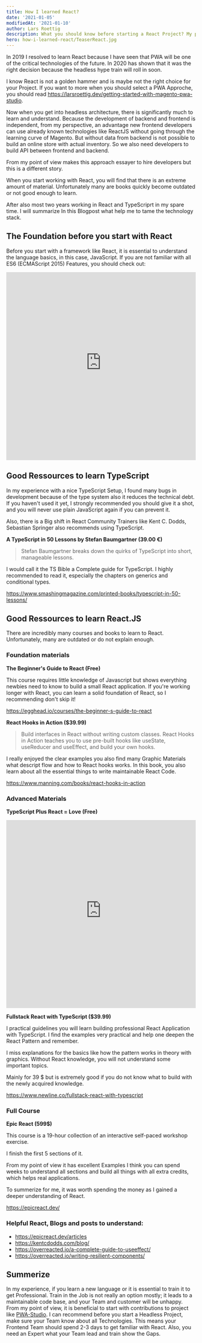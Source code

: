 ```yaml
---
title: How I learned React?
date: '2021-01-05'
modifiedAt: '2021-01-10'
author: Lars Roettig
description: What you should know before starting a React Project? My personal learning path to tame the technology stack.
hero: how-i-learned-react/TeaserReact.jpg
---
```



In 2019 I resolved to learn React because I have seen that PWA will be one of the critical technologies of the future.
In 2020 has shown that it was the right decision because the headless hype train will roll in soon.

I know React is not a golden hammer and is maybe not the right choice for your Project. If you want to more when you should select a PWA Approche, you should read https://larsroettig.dev/getting-started-with-magento-pwa-studio.

Now when you get into headless architecture, there is significantly much to learn and understand.  Because the development of backend and frontend is independent, from my perspective, an advantage new frontend developers can use already known technologies like ReactJS without going through the learning curve of Magento. But without data from backend is not possible to build an online store with actual inventory. So we also need developers to build API between frontend and backend.

From my point of view makes this approach essayer to hire developers
but this is a different story.

When you start working with React, you will find that there is an extreme amount of material.
Unfortunately many are books quickly become outdated or not good enough to learn.

After also most two years working in React and TypeScriprt in my spare
time. I will summarize In this Blogpost what help me to tame the technology stack.

## The Foundation before you start with React
Before you start with a framework like React, it is essential to understand the language basics, in this case, JavaScript.
If you are not familiar with all ES6 (ECMAScript 2015) Features, you should check out:

<iframe
  width="100%"
  height="500"
  src="https://www.youtube-nocookie.com/embed/WZQc7RUAg18"
  frameborder="0"
  allow="autoplay; encrypted-media"
  allowfullscreen
></iframe>

## Good Ressources to learn TypeScript

In my experience with a nice TypeScript Setup, I found many bugs in development because of the type system also it reduces the technical debt.
If you haven't used it yet, I strongly recommended you should give it a shot, and you will never use plain JavaScript again if you can prevent it.

Also, there is a Big shift in React Community Trainers like Kent C. Dodds, Sebastian Springer also recommends using TypeScript.

**A TypeScript in 50 Lessons by Stefan Baumgartner (39.00 €)**

> Stefan Baumgartner breaks down the quirks of TypeScript into short, manageable lessons.

I would call it the TS Bible a Complete guide for TypeScript.
I highly recommended to read it, especially the chapters on generics and conditional types.

https://www.smashingmagazine.com/printed-books/typescript-in-50-lessons/

## Good Ressources to learn React.JS

There are incredibly many courses and books to learn to React.
Unfortunately, many are outdated or do not explain enough.

### Foundation materials

**The Beginner's Guide to React (Free)**

This course requires little knowledge of Javascript but shows everything newbies need to know to build a small React application.
If you're working longer with React, you can learn a solid foundation of React, so I recommending don't skip it!

https://egghead.io/courses/the-beginner-s-guide-to-react

**React Hooks in Action ($39.99)**

> Build interfaces in React without writing custom classes.
> React Hooks in Action teaches you to use pre-built hooks like useState, useReducer and useEffect, and build your own hooks.

I really enjoyed the clear examples you also find many Graphic Materials what descript flow and how to React hooks works.
In this book, you also learn about all the essential things to write maintainable React Code.

https://www.manning.com/books/react-hooks-in-action

### Advanced Materials

**TypeScript Plus React = Love (Free)**
<iframe
  width="100%"
  height="500"
  src="https://www.youtube-nocookie.com/embed/xfcPUP2_J9E"
  frameborder="0"
  allow="autoplay; encrypted-media"
  allowfullscreen
></iframe>


**Fullstack React with TypeScript ($39.99)**

I practical guidelines you will learn building professional React Application with TypeScript.
I find the examples very practical and help one deepen the React Pattern and remember.

I miss explanations for the basics like how the pattern works in theory with graphics.
Without React knowledge, you will not understand some important topics.

Mainly for 39 $ but is extremely good if you do not know what to build with the newly acquired knowledge.

https://www.newline.co/fullstack-react-with-typescript


### Full Course

**Epic React (599$)**

This course is a 19-hour collection of an interactive self-paced workshop exercise.

I finish the first 5 sections of it.

From my point of view it has excellent Examples I think you can spend weeks to understand all sections and build all things with all extra credits,
which helps real applications.

To summerize for me, it was worth spending the money as I gained a deeper understanding of React.

https://epicreact.dev/

### Helpful React, Blogs and posts to understand:

* https://epicreact.dev/articles
* https://kentcdodds.com/blog/
* https://overreacted.io/a-complete-guide-to-useeffect/
* https://overreacted.io/writing-resilient-components/

## Summerize

In my experience, if you learn a new language or it is essential to train it to get Professional. Train in the Job is not really an option mostly; it leads to a maintainable code base, and your Team and customer will be unhappy.  From my point of view, it is beneficial to start with contributions to project like [PWA-Studio](https://github.com/magento/pwa-studio).
I can recommend before you start a Headless Project, make sure your Team know about all Technologies.
This means your Frontend Team should spend  2-3 days to get familiar with React. Also, you need an Expert what your Team lead and train show the Gaps.
